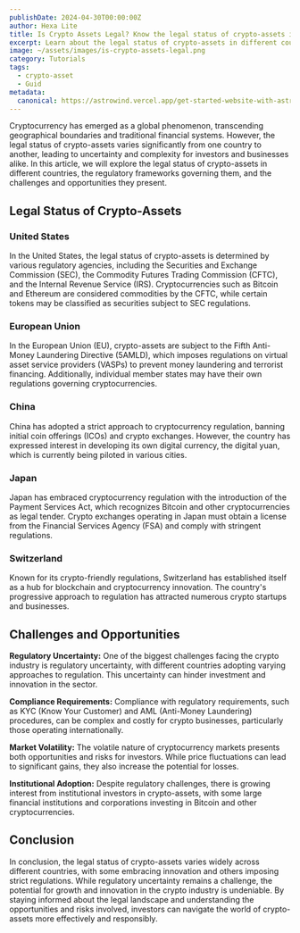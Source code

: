 ```yaml
---
publishDate: 2024-04-30T00:00:00Z
author: Hexa Lite
title: Is Crypto Assets Legal? Know the legal status of crypto-assets in different countries
excerpt: Learn about the legal status of crypto-assets in different countries and how they are regulated. Discover the challenges and opportunities of investing in crypto-assets.
image: ~/assets/images/is-crypto-assets-legal.png
category: Tutorials
tags:
  - crypto-asset
  - Guid
metadata:
  canonical: https://astrowind.vercel.app/get-started-website-with-astro-tailwind-css
---
```


Cryptocurrency has emerged as a global phenomenon, transcending geographical boundaries and traditional financial systems. However, the legal status of crypto-assets varies significantly from one country to another, leading to uncertainty and complexity for investors and businesses alike. In this article, we will explore the legal status of crypto-assets in different countries, the regulatory frameworks governing them, and the challenges and opportunities they present.

## Legal Status of Crypto-Assets

### United States
In the United States, the legal status of crypto-assets is determined by various regulatory agencies, including the Securities and Exchange Commission (SEC), the Commodity Futures Trading Commission (CFTC), and the Internal Revenue Service (IRS). Cryptocurrencies such as Bitcoin and Ethereum are considered commodities by the CFTC, while certain tokens may be classified as securities subject to SEC regulations.

### European Union
In the European Union (EU), crypto-assets are subject to the Fifth Anti-Money Laundering Directive (5AMLD), which imposes regulations on virtual asset service providers (VASPs) to prevent money laundering and terrorist financing. Additionally, individual member states may have their own regulations governing cryptocurrencies.

### China
China has adopted a strict approach to cryptocurrency regulation, banning initial coin offerings (ICOs) and crypto exchanges. However, the country has expressed interest in developing its own digital currency, the digital yuan, which is currently being piloted in various cities.

### Japan
Japan has embraced cryptocurrency regulation with the introduction of the Payment Services Act, which recognizes Bitcoin and other cryptocurrencies as legal tender. Crypto exchanges operating in Japan must obtain a license from the Financial Services Agency (FSA) and comply with stringent regulations.

### Switzerland
Known for its crypto-friendly regulations, Switzerland has established itself as a hub for blockchain and cryptocurrency innovation. The country's progressive approach to regulation has attracted numerous crypto startups and businesses. 

## Challenges and Opportunities

**Regulatory Uncertainty:** One of the biggest challenges facing the crypto industry is regulatory uncertainty, with different countries adopting varying approaches to regulation. This uncertainty can hinder investment and innovation in the sector.

**Compliance Requirements:** Compliance with regulatory requirements, such as KYC (Know Your Customer) and AML (Anti-Money Laundering) procedures, can be complex and costly for crypto businesses, particularly those operating internationally.

**Market Volatility:** The volatile nature of cryptocurrency markets presents both opportunities and risks for investors. While price fluctuations can lead to significant gains, they also increase the potential for losses.

**Institutional Adoption:** Despite regulatory challenges, there is growing interest from institutional investors in crypto-assets, with some large financial institutions and corporations investing in Bitcoin and other cryptocurrencies.

## Conclusion

In conclusion, the legal status of crypto-assets varies widely across different countries, with some embracing innovation and others imposing strict regulations. While regulatory uncertainty remains a challenge, the potential for growth and innovation in the crypto industry is undeniable. By staying informed about the legal landscape and understanding the opportunities and risks involved, investors can navigate the world of crypto-assets more effectively and responsibly.